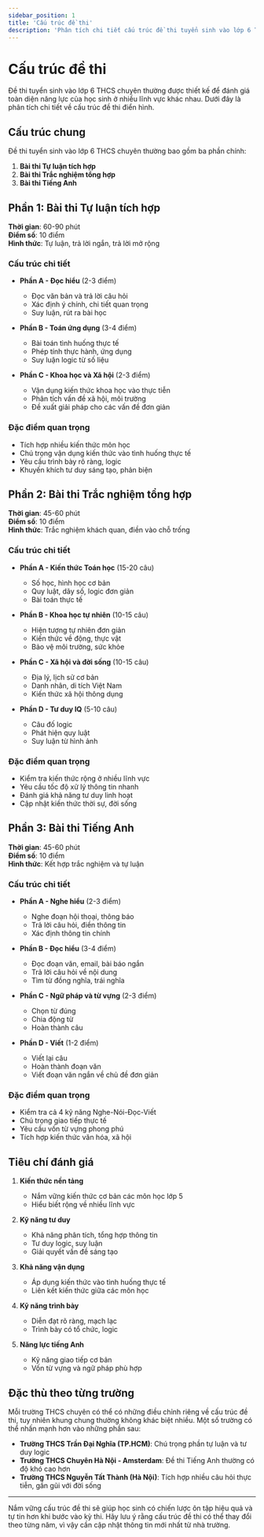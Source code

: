 ```yaml
---
sidebar_position: 1
title: 'Cấu trúc đề thi'
description: 'Phân tích chi tiết cấu trúc đề thi tuyển sinh vào lớp 6 THCS chuyên.'
---
```


# Cấu trúc đề thi

Đề thi tuyển sinh vào lớp 6 THCS chuyên thường được thiết kế để đánh giá toàn diện năng lực của học sinh ở nhiều lĩnh vực khác nhau. Dưới đây là phân tích chi tiết về cấu trúc đề thi điển hình.

## Cấu trúc chung

Đề thi tuyển sinh vào lớp 6 THCS chuyên thường bao gồm ba phần chính:

1. **Bài thi Tự luận tích hợp**
2. **Bài thi Trắc nghiệm tổng hợp**
3. **Bài thi Tiếng Anh**

## Phần 1: Bài thi Tự luận tích hợp

**Thời gian**: 60-90 phút  
**Điểm số**: 10 điểm  
**Hình thức**: Tự luận, trả lời ngắn, trả lời mở rộng

### Cấu trúc chi tiết

- **Phần A - Đọc hiểu** (2-3 điểm)
  - Đọc văn bản và trả lời câu hỏi
  - Xác định ý chính, chi tiết quan trọng
  - Suy luận, rút ra bài học

- **Phần B - Toán ứng dụng** (3-4 điểm)
  - Bài toán tình huống thực tế
  - Phép tính thực hành, ứng dụng
  - Suy luận logic từ số liệu

- **Phần C - Khoa học và Xã hội** (2-3 điểm)
  - Vận dụng kiến thức khoa học vào thực tiễn
  - Phân tích vấn đề xã hội, môi trường
  - Đề xuất giải pháp cho các vấn đề đơn giản

### Đặc điểm quan trọng

- Tích hợp nhiều kiến thức môn học
- Chú trọng vận dụng kiến thức vào tình huống thực tế
- Yêu cầu trình bày rõ ràng, logic
- Khuyến khích tư duy sáng tạo, phản biện

## Phần 2: Bài thi Trắc nghiệm tổng hợp

**Thời gian**: 45-60 phút  
**Điểm số**: 10 điểm  
**Hình thức**: Trắc nghiệm khách quan, điền vào chỗ trống

### Cấu trúc chi tiết

- **Phần A - Kiến thức Toán học** (15-20 câu)
  - Số học, hình học cơ bản
  - Quy luật, dãy số, logic đơn giản
  - Bài toán thực tế

- **Phần B - Khoa học tự nhiên** (10-15 câu)
  - Hiện tượng tự nhiên đơn giản
  - Kiến thức về động, thực vật
  - Bảo vệ môi trường, sức khỏe

- **Phần C - Xã hội và đời sống** (10-15 câu)
  - Địa lý, lịch sử cơ bản
  - Danh nhân, di tích Việt Nam
  - Kiến thức xã hội thông dụng

- **Phần D - Tư duy IQ** (5-10 câu)
  - Câu đố logic
  - Phát hiện quy luật
  - Suy luận từ hình ảnh

### Đặc điểm quan trọng

- Kiểm tra kiến thức rộng ở nhiều lĩnh vực
- Yêu cầu tốc độ xử lý thông tin nhanh
- Đánh giá khả năng tư duy linh hoạt
- Cập nhật kiến thức thời sự, đời sống

## Phần 3: Bài thi Tiếng Anh

**Thời gian**: 45-60 phút  
**Điểm số**: 10 điểm  
**Hình thức**: Kết hợp trắc nghiệm và tự luận

### Cấu trúc chi tiết

- **Phần A - Nghe hiểu** (2-3 điểm)
  - Nghe đoạn hội thoại, thông báo
  - Trả lời câu hỏi, điền thông tin
  - Xác định thông tin chính

- **Phần B - Đọc hiểu** (3-4 điểm)
  - Đọc đoạn văn, email, bài báo ngắn
  - Trả lời câu hỏi về nội dung
  - Tìm từ đồng nghĩa, trái nghĩa

- **Phần C - Ngữ pháp và từ vựng** (2-3 điểm)
  - Chọn từ đúng
  - Chia động từ
  - Hoàn thành câu

- **Phần D - Viết** (1-2 điểm)
  - Viết lại câu
  - Hoàn thành đoạn văn
  - Viết đoạn văn ngắn về chủ đề đơn giản

### Đặc điểm quan trọng

- Kiểm tra cả 4 kỹ năng Nghe-Nói-Đọc-Viết
- Chú trọng giao tiếp thực tế
- Yêu cầu vốn từ vựng phong phú
- Tích hợp kiến thức văn hóa, xã hội

## Tiêu chí đánh giá

1. **Kiến thức nền tảng**
   - Nắm vững kiến thức cơ bản các môn học lớp 5
   - Hiểu biết rộng về nhiều lĩnh vực

2. **Kỹ năng tư duy**
   - Khả năng phân tích, tổng hợp thông tin
   - Tư duy logic, suy luận
   - Giải quyết vấn đề sáng tạo

3. **Khả năng vận dụng**
   - Áp dụng kiến thức vào tình huống thực tế
   - Liên kết kiến thức giữa các môn học

4. **Kỹ năng trình bày**
   - Diễn đạt rõ ràng, mạch lạc
   - Trình bày có tổ chức, logic

5. **Năng lực tiếng Anh**
   - Kỹ năng giao tiếp cơ bản
   - Vốn từ vựng và ngữ pháp phù hợp

## Đặc thù theo từng trường

Mỗi trường THCS chuyên có thể có những điều chỉnh riêng về cấu trúc đề thi, tuy nhiên khung chung thường không khác biệt nhiều. Một số trường có thể nhấn mạnh hơn vào những phần sau:

- **Trường THCS Trần Đại Nghĩa (TP.HCM)**: Chú trọng phần tự luận và tư duy logic
- **Trường THCS Chuyên Hà Nội - Amsterdam**: Đề thi Tiếng Anh thường có độ khó cao hơn
- **Trường THCS Nguyễn Tất Thành (Hà Nội)**: Tích hợp nhiều câu hỏi thực tiễn, gần gũi với đời sống

---

Nắm vững cấu trúc đề thi sẽ giúp học sinh có chiến lược ôn tập hiệu quả và tự tin hơn khi bước vào kỳ thi. Hãy lưu ý rằng cấu trúc đề thi có thể thay đổi theo từng năm, vì vậy cần cập nhật thông tin mới nhất từ nhà trường.